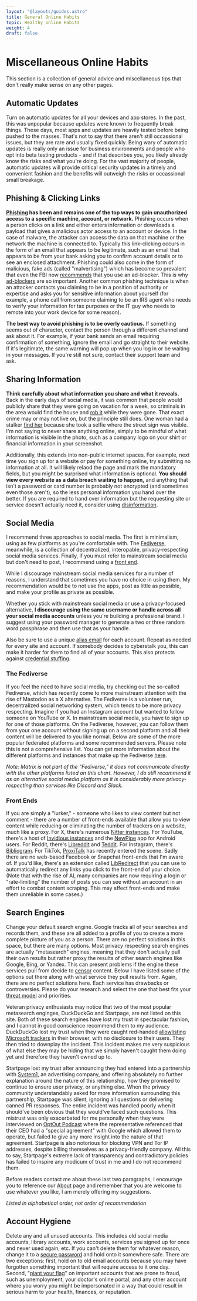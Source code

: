 ```yaml
---
layout: "@layouts/guides.astro"
title: General Online Habits
topic: Healthy online Habits
weight: 4
draft: false
---
```



# Miscellaneous Online Habits

This section is a collection of general advice and miscellaneous tips that don't really make sense on any other pages.

## Automatic Updates

Turn on automatic updates for all your devices and app stores. In the past, this was unpopular because updates were known to frequently break things. These days, most apps and updates are heavily tested before being pushed to the masses. That's not to say that there aren't still occassional issues, but they are rare and usually fixed quickly. Being wary of automatic updates is really only an issue for business environments and people who opt into beta testing products - and if that describes you, you likely already know the risks and what you're doing. For the vast majority of people, automatic updates will provide critical security updates in a timely and convenient fashion and the benefits will outweigh the risks or occassional small breakage.

## Phishing & Clicking Links

**[Phishing](https://en.wikipedia.org/wiki/Phishing) has been and remains one of the top ways to gain unauthorized access to a specific machine, account, or network.** Phishing occurs when a person clicks on a link and either enters information or downloads a payload that gives a malicious actor access to an account or device. In the case of malware, the attacker can access the data on that machine or the network the machine is connected to. Typically this link-clicking occurs in the form of an email that appears to be legitimate, such as an email that appears to be from your bank asking you to confirm account details or to see an enclosed attachment. Phishing could also come in the form of malicious, fake ads (called "malvertising") which has become so prevalent that even the FBI now [recommends](https://techcrunch.com/2022/12/22/fbi-ad-blocker/) that you use an ad-blocker. This is why [ad-blockers](/guides/most-important/browser/#extensions) are so important. Another common phishing technique is when an attacker contacts you claiming to be in a position of authority or expertise and asks you for sensitive information about yourself (for example, a phone call from someone claiming to be an IRS agent who needs to verify your information for tax purposes or the IT guy who needs to remote into your work device for some reason).

**The best way to avoid phishing is to be overly cautious.** If something seems out of character, contact the person through a different channel and ask about it. For example, if your bank sends an email requiring confirmation of something, ignore the email and go straight to their website. If it's legitimate, the same warning will pop up when you log in or be waiting in your messages. If you're still not sure, contact their support team and ask.

## Sharing Information

**Think carefully about what information you share and what it reveals.** Back in the early days of social media, it was common that people would publicly share that they were going on vacation for a week, so criminals in the area would find the house and [rob it](https://www.zdnet.com/article/infographic-80-of-robbers-check-twitter-facebook-google-street-view/) while they were gone. That exact crime may or may not live on, but the principle still does. One woman had a stalker [find her](https://www.bbc.com/news/world-asia-50000234) because she took a selfie where the street sign was visible. I'm not saying to never share anything online, simply to be mindful of what information is visible in the photo, such as a company logo on your shirt or financial information in your screenshot.

Additionally, this extends into non-public internet spaces. For example, next time you sign up for a website or pay for something online, try submitting no information at all. It will likely relaod the page and mark the mandatory fields, but you might be surprised what information is optional. **You should view every website as a data breach waiting to happen,** and anything that isn't a password or card number is probably not encrypted (and sometimes even those aren't), so the less personal information you hand over the better. If you are required to hand over information but the requesting site or service doesn't actually need it, consider using [disinformation](/guides/less-important/disinformation).

## Social Media

I recommend three approaches to social media. The first is minimalism, using as few platforms as you're comfortable with. The [Fediverse](#the-fediverse), meanwhile, is a collection of decentralized, interopable, privacy-respecting social media services. Finally, if you must refer to mainstream social media but don't need to post, I recommend using a [front end](#front-ends).

While I discourage mainstream social media services for a number of reasons, I understand that sometimes you have no choice in using them. My recommendation would be to not use the apps, post as little as possible, and make your profile as private as possible.

Whether you stick with mainstream social media or use a privacy-focused alternative, **I discourage using the same username or handle across all your social media accounts** unless you're building a professional brand. I suggest using your password manager to generate a two or three random word passphrase and then use that as your handle.

Also be sure to use a unique [alias email](/guides/moderately-important/email-aliasing) for each account. Repeat as needed for every site and account. If somebody decides to cyberstalk you, this can make it harder for them to find all of your accounts. This also protects against [credential stuffing](https://owasp.org/www-community/attacks/Credential_stuffing).

### The Fediverse

If you feel the need to have social media, try checking out the so-called Fediverse, which has recently come to more mainstream attention with the rise of Mastodon as a X alternative. The Fediverse is a volunteer run, decentralized social networking system, which tends to be more privacy respecting. Imagine if you had an Instagram account but wanted to follow someone on YouTube or X. In mainstream social media, you have to sign up for one of those platforms. On the Fediverse, however, you can follow them from your one account without signing up on a second platform and all their content will be delivered to you like normal. Below are some of the more popular federated platforms and some recommended servers. Please note this is not a comprehensive list. You can get more information about the different platforms and instances that make up the Fediverse [here](https://fediverse.party/).

<Criterias data={chart2Data} />

_Note: Matrix is not part of the "Fediverse," it does not communicate directly with the other platforms listed on this chart. However, I do still recommend it as an alternative social media platform as it is considerably more privacy-respecting than services like Discord and Slack._

### Front Ends

If you are simply a "lurker," - someone who likes to view content but not comment - there are a number of front-ends available that allow you to view content while reducing or eliminating the number of trackers on a website, much like a proxy. For X, there's numerous [Nitter instances](https://github.com/zedeus/nitter/wiki/Instances). For YouTube, there's a host of [Invidious instances](https://redirect.invidious.io/) and the [NewPipe](https://newpipe.net/) app for Android users. For Reddit, there's [Libreddit](https://github.com/spikecodes/libreddit) and [Teddit](https://codeberg.org/teddit/teddit). For Instagram, there's [Bibliogram](https://git.sr.ht/~cadence/bibliogram-docs/tree/master/docs/Instances.md). For TikTok, [ProxiTalk](https://proxitok.pabloferreiro.es/) has recently entered the scene. Sadly there are no web-based Facebook or Snapchat front-ends that I'm aware of. If you'd like, there's an extension called [LibRedirect](https://github.com/libredirect/LibRedirect) that you can use to automatically redirect any links you click to the front-end of your choice. (Note that with the rise of AI, many companies are now requiring a login or "rate-limiting" the number of posts you can see without an account in an effort to combat content scraping. This may affect front-ends and make them unreliable in some cases.)

## Search Engines

Change your default search engine. Google tracks all of your searches and records them, and these are all added to a profile of you to create a more complete picture of you as a person. There are no perfect solutions in this space, but there are many options. Most privacy respecting search engines are actually "metasearch" engines, meaning that they don't actually pull their own results but rather proxy the results of other search engines like Google, Bing, or Yandex. This can present problems if the engine these services pull from decide to [censor](https://www.theguardian.com/technology/2021/jun/04/microsoft-bing-tiananmen-tank-man-results) content. Below I have listed some of the options out there along with what service they pull results from. Again, there are no perfect solutions here. Each service has drawbacks or controversies. Please do your research and select the one that best fits your [threat model](/guides/prologue/threatmodel) and priorities.

Veteran privacy enthusiasts may notice that two of the most popular metasearch enginges, DuckDuckGo and Startpage, are not listed on this site. Both of these search engines have lost my trust in spectacular fashion, and I cannot in good conscience recommend them to my audience. DuckDuckGo lost my trust when they were caught red-handed [allowlisting Microsoft trackers](https://www.bleepingcomputer.com/news/security/duckduckgo-browser-allows-microsoft-trackers-due-to-search-agreement/) in their browser, with no disclosure to their users. They then tried to downplay the incident. This incident makes me very suspicious of what else they may be hiding that we simply haven't caught them doing yet and therefore they haven't owned up to.

Startpage lost my trust after announcing they had entered into a partnership with [System1](https://restoreprivacy.com/startpage-system1-privacy-one-group/), an advertising company, and offering absolutely no further explanation around the nature of this relationship, how they promised to continue to ensure user privacy, or anything else. When the privacy community understandably asked for more information surrounding this partnership, Startpage was silent, ignoring all questions or delivering canned PR responses. The entire incident was handled poorly when it should've been obvious that they would've faced such questions. This mistrust was only exacerbated for me personally when they were interviewed on [OptOut Podcast](https://optoutpod.com/episodes/s2e08-startpage/) where the representative referenced that their CEO had a "special agreement" with Google which allowed them to operate, but failed to give any more insight into the nature of that agreement. Startpage is also notorious for blocking VPN and Tor IP addresses, despite billing themselves as a privacy-friendly company. All this to say, Startpage's extreme lack of transparency and contradictory policies has failed to inspire any modicum of trust in me and I do not recommend them.

Before readers contact me about these last two paragraphs, I encourage you to reference our [About](/about#disclaimers) page and remember that you are welcome to use whatever you like, I am merely offering my suggestions.

_Listed in alphabetical order, not order of recommendation_

<Criterias data={chart1Data} />

## Account Hygiene

Delete any and all unused accounts. This includes old social media accounts, library accounts, work accounts, services you signed up for once and never used again, etc. If you can't delete them for whatever reason, change it to a [secure password](/guides/most-important/passwords) and hold onto it somewhere safe. There are two exceptions: first, hold on to old email accounts because you may have forgotten something important that will require access to it one day. Second, "[plant your flag](https://krebsonsecurity.com/2020/08/why-where-you-should-you-plant-your-flag/)" on important accounts that are prone to fraud, such as unemployment, your doctor's online portal, and any other account where you worry you might be impersonated in a way that could result in serious harm to your health, finances, or reputation.
